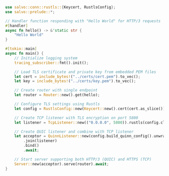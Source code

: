 ```rust  title="hello-h3/src/main.rs"
use salvo::conn::rustls::{Keycert, RustlsConfig};
use salvo::prelude::*;

// Handler function responding with "Hello World" for HTTP/3 requests
#[handler]
async fn hello() -> &'static str {
    "Hello World"
}

#[tokio::main]
async fn main() {
    // Initialize logging system
    tracing_subscriber::fmt().init();

    // Load TLS certificate and private key from embedded PEM files
    let cert = include_bytes!("../certs/cert.pem").to_vec();
    let key = include_bytes!("../certs/key.pem").to_vec();

    // Create router with single endpoint
    let router = Router::new().get(hello);

    // Configure TLS settings using Rustls
    let config = RustlsConfig::new(Keycert::new().cert(cert.as_slice()).key(key.as_slice()));

    // Create TCP listener with TLS encryption on port 5800
    let listener = TcpListener::new(("0.0.0.0", 5800)).rustls(config.clone());

    // Create QUIC listener and combine with TCP listener
    let acceptor = QuinnListener::new(config.build_quinn_config().unwrap(), ("0.0.0.0", 5800))
        .join(listener)
        .bind()
        .await;

    // Start server supporting both HTTP/3 (QUIC) and HTTPS (TCP)
    Server::new(acceptor).serve(router).await;
}

```